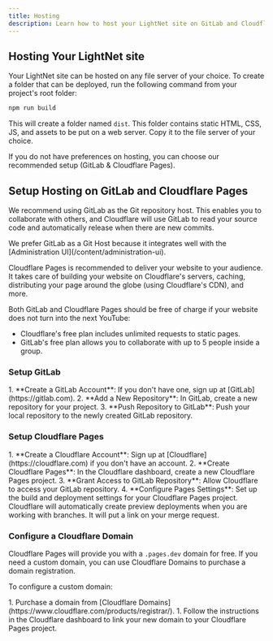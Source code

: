 ```yaml
---
title: Hosting
description: Learn how to host your LightNet site on GitLab and Cloudflare Pages.
---
```



## Hosting Your LightNet site

Your LightNet site can be hosted on any file server of your choice. To create a folder that can be deployed, run the following command from your project's root folder:

```bash
npm run build
```

This will create a folder named `dist`. This folder contains static HTML, CSS, JS, and assets to be put on a web server. Copy it to the file server of your choice.

If you do not have preferences on hosting, you can choose our recommended setup (GitLab & Cloudflare Pages).

## Setup Hosting on GitLab and Cloudflare Pages

We recommend using GitLab as the Git repository host. This enables you to collaborate with others, and Cloudflare will use GitLab to read your source code and automatically release when there are new commits.

<Aside>
We prefer GitLab as a Git Host because it integrates well with the [Administration UI](/content/administration-ui).
</Aside>

Cloudflare Pages is recommended to deliver your website to your audience. It takes care of building your website on Cloudflare's servers, caching, distributing your page around the globe (using Cloudflare's CDN), and more.

Both GitLab and Cloudflare Pages should be free of charge if your website does not turn into the next YouTube:

- Cloudflare's free plan includes unlimited requests to static pages.
- GitLab's free plan allows you to collaborate with up to 5 people inside a group.

### Setup GitLab

<Steps>
1. **Create a GitLab Account**: If you don't have one, sign up at [GitLab](https://gitlab.com).
2. **Add a New Repository**: In GitLab, create a new repository for your project.
3. **Push Repository to GitLab**: Push your local repository to the newly created GitLab repository.
</Steps>

### Setup Cloudflare Pages

<Steps>
1. **Create a Cloudflare Account**: Sign up at [Cloudflare](https://cloudflare.com) if you don't have an account.
2. **Create Cloudflare Pages**: In the Cloudflare dashboard, create a new Cloudflare Pages project.
3. **Grant Access to GitLab Repository**: Allow Cloudflare to access your GitLab repository.
4. **Configure Pages Settings**: Set up the build and deployment settings for your Cloudflare Pages project.
</Steps>

<Aside type="tip">
Cloudflare will automatically create preview deployments when you are working with branches. It will put a link on your merge request.
</Aside>

### Configure a Cloudflare Domain

Cloudflare Pages will provide you with a `.pages.dev` domain for free. If you need a custom domain, you can use Cloudflare Domains to purchase a domain registration.

To configure a custom domain:

<Steps>
1. Purchase a domain from [Cloudflare Domains](https://www.cloudflare.com/products/registrar/).
1. Follow the instructions in the Cloudflare dashboard to link your new domain to your Cloudflare Pages project.
</Steps>
